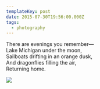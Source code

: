 ```yaml
---
templateKey: post
date: 2015-07-30T19:56:00.000Z
tags:
  - photography
---
```

There are evenings you remember—<br/>
Lake Michigan under the moon,<br/>
Sailboats drifting in an orange dusk,<br/>
And dragonflies filling the air,<br/>
Returning home.

![](../../static/assets/20150730-IMG_1953.jpg)
